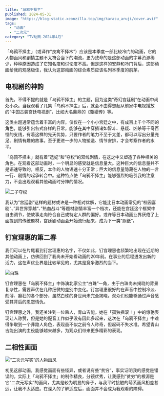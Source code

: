 ```yaml
---
title: "乌鸦不择主"
published: 2024-05-31
image: "https://blog-static.xeonzilla.top/img/karasu_aruji/cover.avif"
tags:
  - "动画"
  - "二次元"
category: "TV动画-2024年4月"
---
```


「乌鸦不择主」（或译作“良禽不择木”）应该是本季度一部比较冷门的动画，它的人物画风和剧情主题不太符合当下的潮流，更为致命的是这部动画的字幕资源稀少，种种原因造成了它知名度和讨论度不高。但是这样的安静和冷门背后，这部动画给我的观感极佳，我认为这部动画的综合素质应该名列本季度的前茅。

## 电视剧的神韵
首先，不得不提的就是「乌鸦不择主」的主题，因为这类“奇幻宫廷剧”在动画中尚处小众。当我观看了几集「乌鸦不择主」后，就会不由得想起从前家中电视播放的“中国古装宫廷电视剧”，比如大名鼎鼎的《甄嬛传》等。

这类主题通常蕴含着丰富的内容。仅仅在一个小小宫廷之中，有成百上千个不同的角色，能够引出各式各样的日常，能够在其中穿插诸如智斗、悬疑、凶杀等千奇百怪的支线，有着这样的先天优势，只要作者的笔力不至于太差，都可以写出分量充足、剧情有趣的故事。至于更进一步的人物塑造、情节安排，才会考察作者的水平。

「乌鸦不择主」就有着”选妃“和”夺权“的双线剧情，在这之中又塑造了各种相关的角色。在观看这部动画时，一个明显的感受就是信息量大。这种巨大的信息量并不是语速导致的，相反，本作的人物语速十分正常；巨大的信息量隐藏在人物的一言一行、剧情的起承转合中。这种特点使「乌鸦不择主」能够强烈的吸引我的注意力，不会出现观看其他动画时分神的情况。

<Image src="https://blog-static.xeonzilla.top/img/karasu_aruji/01.avif" alt="二子夺权" format="avif" quality="high" inferSize />

我认为”宫廷剧“这样的题材或许是一种相对优解，它能比日本动画常见的”校园喜剧“、”异世界穿越“、”热血战斗“等题材剧情丰富一个档次，还能在宫廷这个框架中自由调节，使故事走向符合自己或特定人群的偏好。或许等日本动画业界厌倦了上面提到的传统题材，宫廷剧动画会开始流行起来，成为下一类“厕纸”。

## 钉宫理惠的第二春
我们可以在片尾看到钉宫理惠的名字，不仅如此，钉宫理惠也频繁地出现在近期的其他动画上，仿佛回到了我尚未开始看动画的20年前。在事业的后程迸发出新的活力，这在声优业界是比较罕见的，尤其是竞争激烈的当下。

<Image src="https://blog-static.xeonzilla.top/img/karasu_aruji/02.avif" alt="白珠" format="avif" quality="high" inferSize />

钉宫理惠在「乌鸦不择主」中饰演北家公主“白珠”一角，由于白珠尚未揭晓的背景复杂性，需要声优在几种细微的差别中变化。钉宫理惠很好的在声音中控制冷淡、刻薄、癫狂的各个部分，虽然白珠的身世尚未完全揭晓，观众们也能够通过声音感受其背后的恩怨情仇。

钉宫理惠之外，我还关注到一位熟人，青山吉能。她在「孤独摇滚！」中的惊艳表现让人称赞，但是她的配音工作似乎没有因此多起来，这次在「乌鸦不择主」中难得争取到一个非路人角色，表现虽不似之前令人称奇，但起码不失水准。希望青山吉能出演的主役能够越来越多，为观众们带来更多精彩的表现。

## 二相性画面
<Image src="https://blog-static.xeonzilla.top/img/karasu_aruji/03.avif" alt="“二次元写实”的人物画风" format="avif" quality="high" inferSize />

初见这部动画，我感觉画面有些怪异，或者说有些“贫穷”，事实证明我的感觉是错误的。实际上「乌鸦不择主」的制作精良，分镜优秀，让我感到“贫穷”的根源是它“二次元写实”的画风，尤其是较为明显的鼻子，与我平时接触的萌系画风相差甚远，让我不太适应。在深入的了解适应后，画面并不会成为我观看的障碍。
